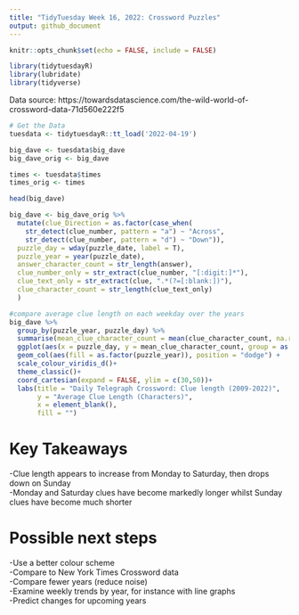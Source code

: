 ```yaml
---
title: "TidyTuesday Week 16, 2022: Crossword Puzzles"
output: github_document
---
```


```r
knitr::opts_chunk$set(echo = FALSE, include = FALSE)
```

```r
library(tidytuesdayR)
library(lubridate)
library(tidyverse)
```
Data source: https://towardsdatascience.com/the-wild-world-of-crossword-data-71d560e222f5

```r
# Get the Data
tuesdata <- tidytuesdayR::tt_load('2022-04-19')

big_dave <- tuesdata$big_dave
big_dave_orig <- big_dave

times <- tuesdata$times
times_orig <- times
```

```r
head(big_dave)
```

```r
big_dave <- big_dave_orig %>% 
  mutate(clue_Direction = as.factor(case_when(
    str_detect(clue_number, pattern = "a") ~ "Across",
    str_detect(clue_number, pattern = "d") ~ "Down")),
  puzzle_day = wday(puzzle_date, label = T),
  puzzle_year = year(puzzle_date),
  answer_character_count = str_length(answer),
  clue_number_only = str_extract(clue_number, "[:digit:]*"),
  clue_text_only = str_extract(clue, ".*(?=[:blank:])"),
  clue_character_count = str_length(clue_text_only)
  )

```

```r
#compare average clue length on each weekday over the years
big_dave %>% 
  group_by(puzzle_year, puzzle_day) %>% 
  summarise(mean_clue_character_count = mean(clue_character_count, na.rm = TRUE)) %>% 
  ggplot(aes(x = puzzle_day, y = mean_clue_character_count, group = as.factor(puzzle_year))) + 
  geom_col(aes(fill = as.factor(puzzle_year)), position = "dodge") +
  scale_colour_viridis_d()+
  theme_classic()+
  coord_cartesian(expand = FALSE, ylim = c(30,50))+
  labs(title = "Daily Telegraph Crossword: Clue length (2009-2022)",
       y = "Average Clue Length (Characters)",
       x = element_blank(),
       fill = "")
```

# Key Takeaways  
-Clue length appears to increase from Monday to Saturday, then drops down on Sunday   
-Monday and Saturday clues have become markedly longer whilst Sunday clues have become much shorter  

# Possible next steps  
-Use a better colour scheme  
-Compare to New York Times Crossword data  
-Compare fewer years (reduce noise)  
-Examine weekly trends by year, for instance with line graphs  
-Predict changes for upcoming years